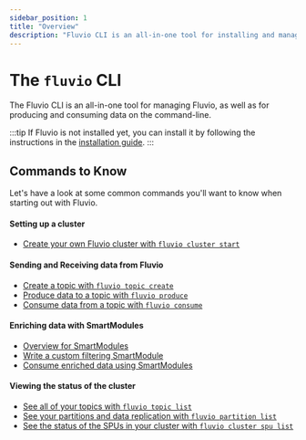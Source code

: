 ```yaml
---
sidebar_position: 1
title: "Overview"
description: "Fluvio CLI is an all-in-one tool for installing and managing Fluvio, as well as for producing and consuming data on the command-line"
---
```


# The `fluvio` CLI

The Fluvio CLI is an all-in-one tool for managing Fluvio, as well as for producing and consuming data on the command-line.

:::tip
  If Fluvio is not installed yet, you can install it by following the
  instructions in the [installation guide].
:::

## Commands to Know

Let's have a look at some common commands you'll want to know when starting
out with Fluvio.

#### Setting up a cluster

- [Create your own Fluvio cluster with `fluvio cluster start`]

#### Sending and Receiving data from Fluvio

- [Create a topic with `fluvio topic create`]
- [Produce data to a topic with `fluvio produce`]
- [Consume data from a topic with `fluvio consume`]
#### Enriching data with SmartModules

- [Overview for SmartModules]
- [Write a custom filtering SmartModule]
- [Consume enriched data using SmartModules]

#### Viewing the status of the cluster

- [See all of your topics with `fluvio topic list`]
- [See your partitions and data replication with `fluvio partition list`]
- [See the status of the SPUs in your cluster with `fluvio cluster spu list`]

[installation guide]: fluvio/quickstart.mdx

[Create your own Fluvio cluster with `fluvio cluster start`]: fluvio/cli/fluvio/cluster.mdx

[Create a topic with `fluvio topic create`]: fluvio/cli/fluvio/topic.mdx
[Produce data to a topic with `fluvio produce`]: fluvio/cli/fluvio/produce.mdx
[Consume data from a topic with `fluvio consume`]: fluvio/cli/fluvio/consume.mdx

[Overview for SmartModules]: smartmodules/introduction.mdx
[Write a custom filtering SmartModule]: smartmodules/operators/filter.mdx
[Consume enriched data using SmartModules]: fluvio/cli/fluvio/consume.mdx#consume-using-a-smartmodule

[See all of your topics with `fluvio topic list`]: fluvio/cli/fluvio/topic.mdx#fluvio-topic-list
[See your partitions and data replication with `fluvio partition list`]: fluvio/cli/fluvio/partition.mdx#fluvio-partition-list
[See the status of the SPUs in your cluster with `fluvio cluster spu list`]: fluvio/cli/fluvio/cluster.mdx#fluvio-cluster-spu-list